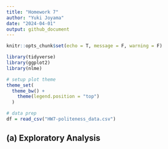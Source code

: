 ```yaml
---
title: "Homework 7"
author: "Yuki Joyama"
date: "2024-04-01"
output: github_document
---
```


```r
knitr::opts_chunk$set(echo = T, message = F, warning = F)

library(tidyverse)
library(ggplot2)
library(nlme)

# setup plot theme
theme_set(
  theme_bw() +
    theme(legend.position = "top")
  )
```

```r
# data prep
df = read_csv("HW7-politeness_data.csv")
```

## (a) Exploratory Analysis

```r

```







